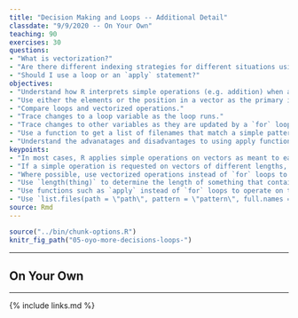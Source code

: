 ```yaml
---
title: "Decision Making and Loops -- Additional Detail"
classdate: "9/9/2020 -- On Your Own"
teaching: 90
exercises: 30
questions:
- "What is vectorization?"
- "Are there different indexing strategies for different situations using a `for` loop?"
- "Should I use a loop or an `apply` statement?"
objectives:
- "Understand how R interprets simple operations (e.g. addition) when applied to data vectors."
- "Use either the elements or the position in a vector as the primary index in a `for` loop."
- "Compare loops and vectorized operations."
- "Trace changes to a loop variable as the loop runs."
- "Trace changes to other variables as they are updated by a `for` loop."
- "Use a function to get a list of filenames that match a simple pattern."
- "Understand the advanatages and disadvantages to using apply functions vs. for loops."
keypoints:
- "In most cases, R applies simple operations on vectors as meant to each element of the vector(s)."
- "If a simple operation is requested on vectors of different lengths, R will either return and error or repeatedly loop through the elements of the shorter vector, depending on the operation."
- "Where possible, use vectorized operations instead of `for` loops to make code faster and more concise."
- "Use `length(thing)` to determine the length of something that contains other values."
- "Use functions such as `apply` instead of `for` loops to operate on the values in a data structure."
- "Use `list.files(path = \"path\", pattern = \"pattern\", full.names = TRUE)` to create a list of files whose names match a pattern."
source: Rmd
---
```


```r
source("../bin/chunk-options.R")
knitr_fig_path("05-oyo-more-decisions-loops-")
```

***
##  On Your Own


***

{% include links.md %}
